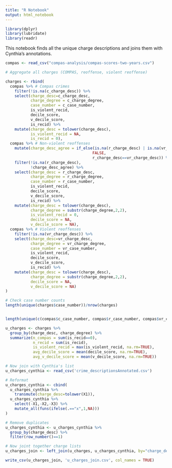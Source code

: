 ```yaml
---
title: "R Notebook"
output: html_notebook
---
```


```r
library(dplyr)
library(lubridate)
library(readr)
```

This notebook finds all the unique charge descriptions and joins them with Cynthia's annotations.

```r
compas <- read_csv("compas-analysis/compas-scores-two-years.csv")
```


```r
# Aggregate all charges (COMPAS, reoffense, violent reoffense)

charges <- rbind(
  compas %>% # Compas crimes
    filter(!is.na(c_charge_desc)) %>%
    select(charge_desc=c_charge_desc, 
           charge_degree = c_charge_degree,
           case_number = c_case_number,
           is_violent_recid,
           decile_score,
           v_decile_score,
           is_recid) %>%
    mutate(charge_desc = tolower(charge_desc),
           is_violent_recid = NA,
           is_recid = 0),
  compas %>% # Non-violent reoffenses
    mutate(charge_desc_agree = if_else(is.na(r_charge_desc) | is.na(vr_charge_desc), 
                                      FALSE, 
                                      r_charge_desc==vr_charge_desc)) %>%
    filter(!is.na(r_charge_desc),
           !charge_desc_agree) %>%
    select(charge_desc = r_charge_desc, 
           charge_degree = r_charge_degree,
           case_number = r_case_number,
           is_violent_recid, 
           decile_score,
           v_decile_score,
           is_recid) %>%
    mutate(charge_desc = tolower(charge_desc),
           charge_degree = substr(charge_degree,2,2),
           is_violent_recid = 0,
           decile_score = NA,
           v_decile_score = NA),
  compas %>% # Violent reoffenses
    filter(!is.na(vr_charge_desc)) %>%
    select(charge_desc=vr_charge_desc, 
           charge_degree = vr_charge_degree,
           case_number = vr_case_number,
           is_violent_recid,
           decile_score,
           v_decile_score,
           is_recid) %>%
    mutate(charge_desc = tolower(charge_desc),
           charge_degree = substr(charge_degree,2,2),
           decile_score = NA,
           v_decile_score = NA)
)

# Check case number counts
length(unique(charges$case_number))/nrow(charges)


length(unique(c(compas$c_case_number, compas$r_case_number, compas$vr_case_number)))/length(unique(charges$case_number))
```


```r
u_charges <- charges %>%
  group_by(charge_desc, charge_degree) %>%
  summarize(n_compas = sum(is_recid==0), 
            n_recid = sum(is_recid),
            is_violent_recid = max(is_violent_recid, na.rm=TRUE),
            avg_decile_score = mean(decile_score, na.rm=TRUE),
            avg_v_decile_score = mean(v_decile_score, na.rm=TRUE))
```


```r
# Now join with Cynthia's list
u_charges_cynthia <- read_csv('crime_descriptionsAnnotated.csv')

# Reformat
u_charges_cynthia <- cbind(
  u_charges_cynthia %>% 
    transmute(charge_desc=tolower(X1)),
  u_charges_cynthia %>%
    select(-X1,-X2,-X3) %>%
    mutate_all(funs(ifelse(.=="x",1,NA)))
)

# Remove duplicates
u_charges_cynthia <- u_charges_cynthia %>%
  group_by(charge_desc) %>%
  filter(row_number()==1)
```



```r
# Now joint together charge lists
u_charges_join <- left_join(u_charges, u_charges_cynthia, by="charge_desc")
```


```r
write_csv(u_charges_join, 'u_charges_join.csv', col_names = TRUE)
```